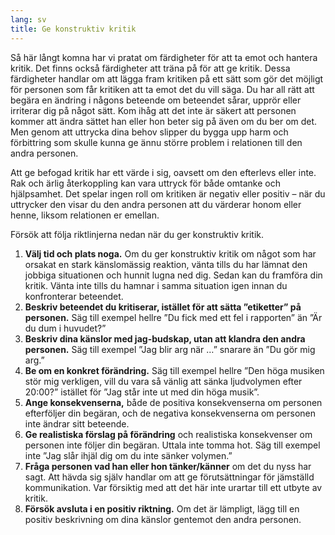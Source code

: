 ```yaml
---
lang: sv
title: Ge konstruktiv kritik
---
```


Så här långt komna har vi pratat om färdigheter för att ta emot och
hantera kritik. Det finns också färdigheter att träna på för att ge
kritik. Dessa färdigheter handlar om att lägga fram kritiken på ett sätt
som gör det möjligt för personen som får kritiken att ta emot det du
vill säga. Du har all rätt att begära en ändring i någons beteende om
beteendet sårar, upprör eller irriterar dig på något sätt. Kom ihåg att
det inte är säkert att personen kommer att ändra sättet han eller hon
beter sig på även om du ber om det. Men genom att uttrycka dina behov
slipper du bygga upp harm och förbittring som skulle kunna ge ännu större
problem i relationen till den andra personen.

Att ge befogad kritik har ett värde i sig, oavsett om den efterlevs
eller inte. Rak och ärlig återkoppling kan vara uttryck för både omtanke
och hjälpsamhet. Det spelar ingen roll om kritiken är negativ eller
positiv -- när du uttrycker den visar du den andra personen att du
värderar honom eller henne, liksom relationen er emellan.

Försök att följa riktlinjerna nedan när du ger konstruktiv kritik.

1.  **Välj tid och plats noga.** Om du ger konstruktiv kritik om något
    som har orsakat en stark känslomässig reaktion, vänta tills du har
    lämnat den jobbiga situationen och hunnit lugna ned dig. Sedan kan
    du framföra din kritik. Vänta inte tills du hamnar i samma situation
    igen innan du konfronterar beteendet.
2.  **Beskriv beteendet du kritiserar, istället för att sätta
    ”etiketter” på personen.** Säg till exempel hellre ”Du fick med ett
    fel i rapporten” än ”Är du dum i huvudet?”
3.  **Beskriv dina känslor med jag-budskap, utan att klandra den andra
    personen.** Säg till exempel ”Jag blir arg när ...” snarare än ”Du
    gör mig arg.”
4.  **Be om en konkret förändring.** Säg till exempel hellre ”Den höga
    musiken stör mig verkligen, vill du vara så vänlig att sänka
    ljudvolymen efter 20:00?” istället för ”Jag står inte ut med din
    höga musik”.
5.  **Ange konsekvenserna,** både de positiva konsekvenserna om personen
    efterföljer din begäran, och de negativa konsekvenserna om personen
    inte ändrar sitt beteende.
6.  **Ge realistiska förslag på förändring** och realistiska
    konsekvenser om personen inte följer din begäran. Uttala inte tomma
    hot. Säg till exempel inte ”Jag slår ihjäl dig om du inte sänker
    volymen.”
7.  **Fråga personen vad han eller hon tänker/känner** om det du nyss
    har sagt. Att hävda sig själv handlar om att ge förutsättningar för
    jämställd kommunikation. Var försiktig med att det här inte urartar
    till ett utbyte av kritik.
8.  **Försök avsluta i en positiv riktning.** Om det är lämpligt, lägg
    till en positiv beskrivning om dina känslor gentemot den andra
    personen.
